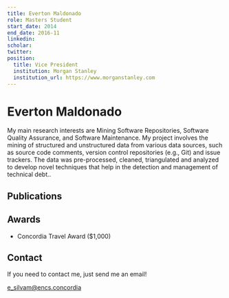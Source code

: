 ```yaml
---
title: Everton Maldonado
role: Masters Student
start_date: 2014
end_date: 2016-11
linkedin:
scholar:
twitter:
position:
  title: Vice President
  institution: Morgan Stanley
  institution_url: https://www.morganstanley.com
---
```


# Everton Maldonado

My main research interests are Mining Software Repositories, Software Quality Assurance, and Software Maintenance. My project involves the mining of structured and unstructured data from various data sources, such as source code comments, version control repositories (e.g., Git) and issue trackers. The data was pre-processed, cleaned, triangulated and analyzed to develop novel techniques that help in the detection and management of technical debt..

## Publications


<AuthorPublications firstname="Everton" lastname="Maldonado" />

## Awards

- Concordia Travel Award ($1,000)

## Contact

If you need to contact me, just send me an email!

e_silvam@encs.concordia
